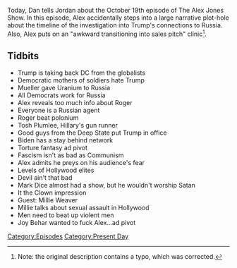 {{DEFAULTSORT:
    #_EPISODE_0094:October 19, 2017
}}{{Episode
    | title           = October 19, 2017
    | caption         = [https://knowledgefight.libsyn.com/knowledge-fight-october-19-2017 Listen to this episode on Libsyn]
    | episodeNumber   = 94
    | length          = 01:31:19
    | airDate         = October 20, 2017
    | coverageDate    = October 19, 2017
    | episodeType     = [[:Category:Present Day|Present Day]]
    | appearance      = [[Robert Mueller]], [[Roger Stone]], [[Tosh Plumlee]], [[Joe Biden]], [[Mark Dice]], [[Millie Weaver]], [[Joy Behar]]
    | beverage        = Rip It Energy; Arizona Grapeade
    | oocDrop         = I renounce Jesus Christ!
    | previousEpisode = [[93: 2015 Investigation Last Looks]]
    | nextEpisode     = [[95: Project Camelot Break]]
}}

{{Stub}}

Today, Dan tells Jordan about the October 19th episode of The Alex Jones Show. In this episode, Alex accidentally steps into a large narrative plot-hole about the timeline of the investigation into Trump's connections to Russia. Also, Alex puts on an "awkward transitioning into sales pitch" clinic<ref>Note: the original description contains a typo, which was corrected.</ref>.

==Tidbits==

*Trump is taking back DC from the globalists
*Democratic mothers of soldiers hate Trump
*Mueller gave Uranium to Russia
*All Democrats work for Russia
*Alex reveals too much info about Roger
*Everyone is a Russian agent
*Roger beat polonium
*Tosh Plumlee, Hillary's gun runner
*Good guys from the Deep State put Trump in office
*Biden has a stay behind network
*Torture fantasy ad pivot
*Fascism isn't as bad as Communism
*Alex admits he preys on his audience's fear
*Levels of Hollywood elites
*Devil ain't that bad
*Mark Dice almost had a show, but he wouldn't worship Satan
*It the Clown impression
*Guest: Millie Weaver
*Millie talks about sexual assault in Hollywood
*Men need to beat up violent men
*Joy Behar wanted to fuck Alex...ad pivot

[[Category:Episodes]]
[[Category:Present Day]]
